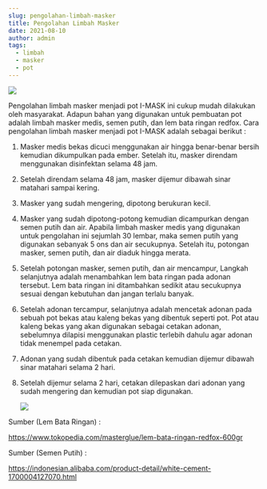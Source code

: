 ```yaml
---
slug: pengolahan-limbah-masker
title: Pengolahan Limbah Masker
date: 2021-08-10
author: admin
tags:
  - limbah
  - masker
  - pot
---
```

<!--StartFragment-->

![](/images/limbah-masker.jpg)

Pengolahan limbah masker menjadi pot I-MASK ini cukup mudah dilakukan oleh masyarakat. Adapun bahan yang digunakan untuk pembuatan pot adalah limbah masker medis, semen putih, dan lem bata ringan redfox. Cara pengolahan limbah masker menjadi pot I-MASK adalah sebagai berikut :

1. Masker medis bekas dicuci menggunakan air hingga benar-benar bersih kemudian dikumpulkan pada ember. Setelah itu, masker direndam menggunakan disinfektan selama 48 jam.
2. Setelah direndam selama 48 jam, masker dijemur dibawah sinar matahari sampai kering.
3. Masker yang sudah mengering, dipotong berukuran kecil.
4. Masker yang sudah dipotong-potong kemudian dicampurkan dengan semen putih dan air. Apabila limbah masker medis yang digunakan untuk pengolahan ini sejumlah 30 lembar, maka semen putih yang digunakan sebanyak 5 ons dan air secukupnya. Setelah itu, potongan masker, semen putih, dan air diaduk hingga merata.
5. Setelah potongan masker, semen putih, dan air mencampur, Langkah selanjutnya adalah menambahkan lem bata ringan pada adonan tersebut. Lem bata ringan ini ditambahkan sedikit atau secukupnya sesuai dengan kebutuhan dan jangan terlalu banyak.
6. Setelah adonan tercampur, selanjutnya adalah mencetak adonan pada sebuah pot bekas atau kaleng bekas yang dibentuk seperti pot. Pot atau kaleng bekas yang akan digunakan sebagai cetakan adonan, sebelumnya dilapisi menggunakan plastic terlebih dahulu agar adonan tidak menempel pada cetakan.
7. Adonan yang sudah dibentuk pada cetakan kemudian dijemur dibawah sinar matahari selama 2 hari.
8. Setelah dijemur selama 2 hari, cetakan dilepaskan dari adonan yang sudah mengering dan kemudian pot siap digunakan. 

   ![](/images/polos-x-motifed.png)

Sumber (Lem Bata Ringan) :

<https://www.tokopedia.com/masterglue/lem-bata-ringan-redfox-600gr>

Sumber (Semen Putih) :

<https://indonesian.alibaba.com/product-detail/white-cement-1700004127070.html>

<!--EndFragment-->